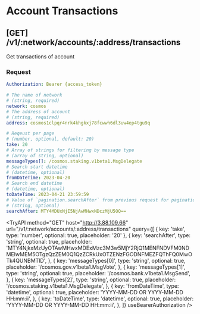 
# Account Transactions

## [GET] /v1/:network/accounts/:address/transactions

Get transactions of account

### Request

```yaml filename="Headers"
Authorization: Bearer {access_token}
```

```yaml filename="Parameters"
# The name of network
# (string, required)
network: cosmos
# The address of account
# (string, required)
address: cosmos1clpqr4nrk4khgkxj78fcwwh6dl3uw4ep4tgu9q
```

```yaml filename="Queries"
# Reqeust per page
# (number, optional, default: 20)
take: 20
# Array of strings for filtering by message type
# (array of string, optional)
messageTypes[]: /cosmos.staking.v1beta1.MsgDelegate
# Search start datetime
# (datetime, optional)
fromDateTime: 2023-04-20
# Search end datetime
# (datetime, optional)
toDateTime: 2023-04-21 23:59:59
# Value of `pagination.searchAfter` from previous request for pagination
# (string, optional)
searchAfter: MTY4MDUxNjI5NjAwMHwxNDczMjU5OQ==
```

<TryAPI
  method="GET"
  host="http://3.88.109.66"
  url="/v1/:network/accounts/:address/transactions"
  query={[
    { key: 'take', type: 'number', optional: true, placeholder: '20' },
    {
      key: 'searchAfter',
      type: 'string',
      optional: true,
      placeholder:
        'MTY4NjkxMzUyOTAwMHwxMDExMzc3M3w5MjY2RjQ1MENFNDVFM0NDMEIwMEM5OTgzQzZEM0Q1QzZCRkUxOTZENzFGODNFMEZFQThFQ0MwOTk4QUNBMTlD',
    },
    {
      key: 'messageTypes[0]',
      type: 'string',
      optional: true,
      placeholder: '/cosmos.gov.v1beta1.MsgVote',
    },
    {
      key: 'messageTypes[1]',
      type: 'string',
      optional: true,
      placeholder: '/cosmos.bank.v1beta1.MsgSend',
    },
    {
      key: 'messageTypes[2]',
      type: 'string',
      optional: true,
      placeholder: '/cosmos.staking.v1beta1.MsgDelegate',
    },
    {
      key: 'fromDateTime',
      type: 'datetime',
      optional: true,
      placeholder: 'YYYY-MM-DD OR YYYY-MM-DD HH:mm:ii',
    },
    {
      key: 'toDateTime',
      type: 'datetime',
      optional: true,
      placeholder: 'YYYY-MM-DD OR YYYY-MM-DD HH:mm:ii',
    },
  ]}
  useBearerAuthorization
/>
